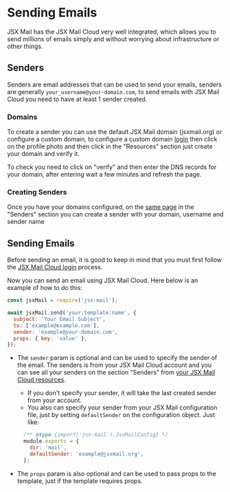 
# Sending Emails

JSX Mail has the JSX Mail Cloud very well integrated, which allows you to send millions of emails simply and without worrying about infrastructure or other things.

## Senders

Senders are email addresses that can be used to send your emails, senders are generally `your_username@your-domain.com`, to send emails with JSX Mail Cloud you need to have at least 1 sender created.

### Domains

To create a sender you can use the default JSX Mail domain (jsxmail.org) or configure a custom domain, to configure a custom domain [login](/cloud/sign-in) then click on the profile photo and then click in the "Resources" section just create your domain and verify it.

To check you need to click on "verify" and then enter the DNS records for your domain, after entering wait a few minutes and refresh the page.

### Creating Senders

Once you have your domains configured, on the [same page](/cloud/app/resources) in the "Senders" section you can create a sender with your domain, username and sender name


## Sending Emails

Before sending an email, it is good to keep in mind that you must first follow the [JSX Mail Cloud login](/docs/cloud#local-login) process.

Now you can send an email using JSX Mail Cloud. Here below is an example of how to do this:

```javascript
const jsxMail = require('jsx-mail');

await jsxMail.send('your:template:name', { 
  subject: 'Your Email Subject',
  to: ['example@example.com'],
  sender: 'example@your-domain.com',
  props: { key: 'value' },
});
```
- The `sender` param is optional and can be used to specify the sender of the email. The senders is from your JSX Mail Cloud account and you can see all your senders on the section "Senders" from [your JSX Mail Cloud resources](/cloud/app/resources).
	- If you don't specify your sender, it will take the last created sender from your account.
	- You also can specify your sender from your JSX Mail configuration file, just by setting `defaultSender` on the configuration object. Just like:

  ```javascript filename="jsx-mail.config.js"
    /** @type {import('jsx-mail').JsxMailConfig} */
    module.exports = {
      dir: 'mail',
      defaultSender: 'example@jsxmail.org',
    };
  ```

- The `props` param is also optional and can be used to pass props to the template, just if the template requires props.